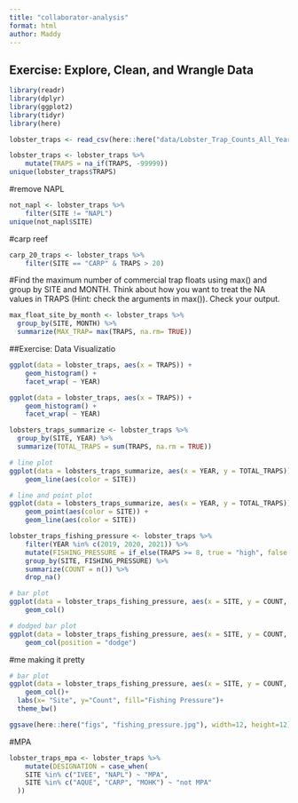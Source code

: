 ```yaml
---
title: "collaborator-analysis"
format: html
author: Maddy
---
```

## Exercise: Explore, Clean, and Wrangle Data

```r
library(readr)
library(dplyr)
library(ggplot2)
library(tidyr)
library(here)
```

```r
lobster_traps <- read_csv(here::here("data/Lobster_Trap_Counts_All_Years_20210519.csv"))
```

```r
lobster_traps <- lobster_traps %>% 
    mutate(TRAPS = na_if(TRAPS, -99999))
unique(lobster_traps$TRAPS)
```
#remove NAPL
```r
not_napl <- lobster_traps %>% 
    filter(SITE != "NAPL")
unique(not_napl$SITE)
```

#carp reef
```r
carp_20_traps <- lobster_traps %>% 
    filter(SITE == "CARP" & TRAPS > 20)
```

#Find the maximum number of commercial trap floats using max() and group by SITE and MONTH. Think about how you want to treat the NA values in TRAPS (Hint: check the arguments in max()). Check your output.

```r
max_float_site_by_month <- lobster_traps %>% 
  group_by(SITE, MONTH) %>% 
  summarize(MAX_TRAP= max(TRAPS, na.rm= TRUE)) 
```

##Exercise: Data Visualizatio

```r
ggplot(data = lobster_traps, aes(x = TRAPS)) +
    geom_histogram() +
    facet_wrap( ~ YEAR)
```


```r
ggplot(data = lobster_traps, aes(x = TRAPS)) +
    geom_histogram() +
    facet_wrap( ~ YEAR)
```

```r
lobsters_traps_summarize <- lobster_traps %>% 
  group_by(SITE, YEAR) %>% 
  summarize(TOTAL_TRAPS = sum(TRAPS, na.rm = TRUE))
```

```r
# line plot
ggplot(data = lobsters_traps_summarize, aes(x = YEAR, y = TOTAL_TRAPS)) +
    geom_line(aes(color = SITE))

# line and point plot
ggplot(data = lobsters_traps_summarize, aes(x = YEAR, y = TOTAL_TRAPS)) +
    geom_point(aes(color = SITE)) +
    geom_line(aes(color = SITE))
```


```r
lobster_traps_fishing_pressure <- lobster_traps %>% 
    filter(YEAR %in% c(2019, 2020, 2021)) %>%
    mutate(FISHING_PRESSURE = if_else(TRAPS >= 8, true = "high", false = "low")) %>%
    group_by(SITE, FISHING_PRESSURE) %>%
    summarize(COUNT = n()) %>%
    drop_na()
```

```r
# bar plot
ggplot(data = lobster_traps_fishing_pressure, aes(x = SITE, y = COUNT, fill = FISHING_PRESSURE)) +
    geom_col()

# dodged bar plot
ggplot(data = lobster_traps_fishing_pressure, aes(x = SITE, y = COUNT, fill = FISHING_PRESSURE)) +
    geom_col(position = "dodge")
```

#me making it pretty
```r
# bar plot
ggplot(data = lobster_traps_fishing_pressure, aes(x = SITE, y = COUNT, fill = FISHING_PRESSURE)) +
    geom_col()+
  labs(x= "Site", y="Count", fill="Fishing Pressure")+
  theme_bw()

ggsave(here::here("figs", "fishing_pressure.jpg"), width=12, height=12)
```

#MPA
```r
lobster_traps_mpa <- lobster_traps %>%
    mutate(DESIGNATION = case_when(
    SITE %in% c("IVEE", "NAPL") ~ "MPA",
    SITE %in% c("AQUE", "CARP", "MOHK") ~ "not MPA"
  ))
```

